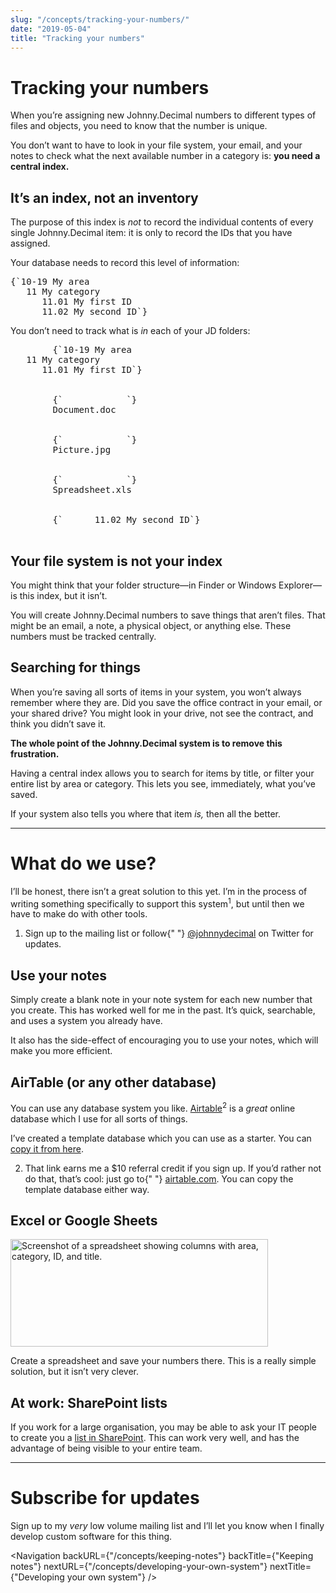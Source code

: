 ```yaml
---
slug: "/concepts/tracking-your-numbers/"
date: "2019-05-04"
title: "Tracking your numbers"
---
```



# Tracking your numbers

When you’re assigning new Johnny.Decimal numbers to different types of files and objects, you need to know that the number is unique.

You don’t want to have to look in your file system, your email, and your notes to check what the next available number in a category is: **you need a central index.**

## It’s an index, not an inventory

The purpose of this index is _not_ to record the individual contents of every single Johnny.Decimal item: it is only to record the IDs that you have assigned.

Your database needs to record this level of information:

<div className="mb-4 ml-4 mr-6">
	<pre className="inline-block px-4 py-2 text-sm text-orange-800 whitespace-pre bg-orange-100 border-2 border-orange-600 rounded-md shadow-md sm:text-base font-jdmono">{`10-19 My area
   11 My category
      11.01 My first ID
      11.02 My second ID`}</pre>
</div>

You don’t need to track what is _in_ each of your JD folders:

<div className="mb-4 ml-4 mr-6">
	<pre className="inline-block px-4 py-2 text-sm text-orange-800 whitespace-pre bg-orange-100 border-2 border-orange-600 rounded-md shadow-md sm:text-base font-jdmono">
		{`10-19 My area
   11 My category
      11.01 My first ID`}
		<br />
		{`            `}
		<span className="line-through">Document.doc</span>
		<br />
		{`            `}
		<span className="line-through">Picture.jpg</span>
		<br />
		{`            `}
		<span className="line-through">Spreadsheet.xls</span>
		<br />
		{`      11.02 My second ID`}
	</pre>
</div>

## Your file system is not your index

You might think that your folder structure—in Finder or Windows Explorer—is this index, but it isn’t.

You will create Johnny.Decimal numbers to save things that aren’t files. That might be <Link to="/concepts/managing-email/">an email</Link>, <Link to="/concepts/keeping-notes/">a note</Link>, a physical object, or anything else. These numbers must be tracked centrally.

## Searching for things

When you’re saving all sorts of items in your system, you won’t always remember where they are. Did you save the office contract in your email, or your shared drive? You might look in your drive, not see the contract, and think you didn’t save it.

**The whole point of the Johnny.Decimal system is to remove this frustration.**

Having a central index allows you to search for items by title, or filter your entire list by area or category. This lets you see, immediately, what you’ve saved.

If your system also tells you where that item _is,_ then all the better.

---

# What do we use?

I’ll be honest, there isn’t a great solution to this yet. I’m in the process of writing something specifically to support this system<sup>1</sup>, but until then we have to make do with other tools.

<div class="footnote-wrapper">
	<ol class="footnote">
		<li>
			Sign up to <Link to="/contact/">the mailing list</Link> or follow{" "}
			<a href="https://twitter.com/johnnydecimal">@johnnydecimal</a> on Twitter
			for updates.
		</li>
	</ol>
</div>

## Use your notes

Simply create a blank note in <Link to="/concepts/keeping-notes">your note system</Link> for each new number that you create. This has worked well for me in the past. It’s quick, searchable, and uses a system you already have.

It also has the side-effect of encouraging you to use your notes, which will make you more efficient.

## AirTable (or any other database)

You can use any database system you like. <a href="https://airtable.com/invite/r/wcs73zWf">Airtable</a><sup>2</sup> is a _great_ online database which I use for all sorts of things.

I’ve created a template database which you can use as a starter. You can <a href="https://airtable.com/shr5vvlmaCV98G6z7">copy it from here</a>.

<div class="footnote-wrapper">
	<ol class="footnote" start="2">
		<li>
			That link earns me a $10 referral credit if you sign up. If you’d rather
			not do that, that’s cool: just go to{" "}
			<a href="https://airtable.com">airtable.com</a>. You can copy the template
			database either way.
		</li>
	</ol>
</div>

## Excel or Google Sheets

<div className="flex flex-col md:flex-row">
	<div className="flex-shrink-0 mb-4 pr-4">
		<img
			src={GoogleSheets_simpleCompany}
			alt="Screenshot of a spreadsheet showing columns with area, category, ID, and title."
			width="412"
			height="172"
			className="screenshot"
		/>
	</div>
	<p>
		Create a spreadsheet and save your numbers there. This is a really simple
		solution, but it isn’t very clever.
	</p>
</div>

## At work: SharePoint lists

If you work for a large organisation, you may be able to ask your IT people to create you a <a href="https://support.office.com/en-us/article/create-a-list-in-sharepoint-0d397414-d95f-41eb-addd-5e6eff41b083?ui=en-US&rs=en-US&ad=US">list in SharePoint</a>. This can work very well, and has the advantage of being visible to your entire team.

---

# Subscribe for updates

Sign up to my _very_ low volume mailing list and I’ll let you know when I finally develop custom software for this thing.

<ButtondownEmailForm />

<Navigation
	backURL={"/concepts/keeping-notes"}
	backTitle={"Keeping notes"}
	nextURL={"/concepts/developing-your-own-system"}
	nextTitle={"Developing your own system"}
/>
